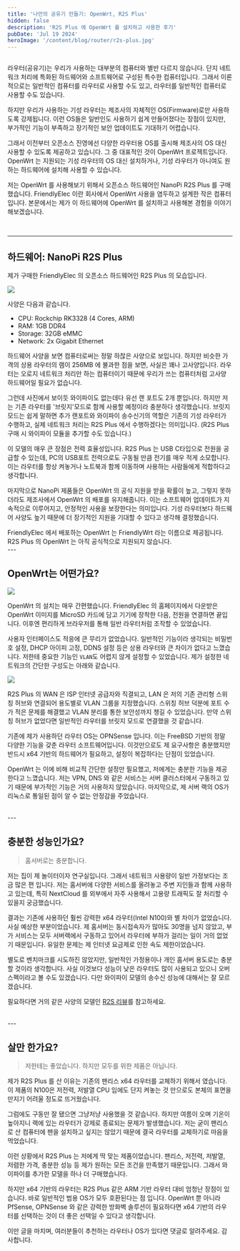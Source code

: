 ```yaml
---
title: '나만의 공유기 만들기: OpenWrt, R2S Plus'
hidden: false
description: 'R2S Plus 에 OpenWrt 를 설치하고 사용한 후기'
pubDate: 'Jul 19 2024'
heroImage: '/content/blog/router/r2s-plus.jpg'
---
```


<Image class="tw-rounded-lg" />

<br />

라우터(공유기)는 우리가 사용하는 대부분의 컴퓨터와 별반 다르지 않습니다. 단지 네트워크 처리에 특화된 하드웨어와 소프트웨어로 구성된 특수한 컴퓨터입니다. 그래서 이론적으로는 일반적인 컴퓨터를 라우터로 사용할 수도 있고, 라우터를 일반적인 컴퓨터로 사용할 수도 있습니다.

하지만 우리가 사용하는 기성 라우터는 제조사의 자체적인 OS(Firmware)로만 사용하도록 강제됩니다. 이런 OS들은 일반인도 사용하기 쉽게 만들어졌다는 장점이 있지만, 부가적인 기능이 부족하고 장기적인 보안 업데이트도 기대하기 어렵습니다.

그래서 이전부터 오픈소스 진영에선 다양한 라우터용 OS를 출시해 제조사의 OS 대신 사용할 수 있도록 제공하고 있습니다. 그 중 대표적인 것이 OpenWrt 프로젝트입니다. OpenWrt 는 지원되는 기성 라우터의 OS 대신 설치하거나, 기성 라우터가 아니여도 원하는 하드웨어에 설치해 사용할 수 있습니다.

저는 OpenWrt 를 사용해보기 위해서 오픈소스 하드웨어인 NanoPi R2S Plus 를 구매했습니다. FriendlyElec 이란 회사에서 OpenWrt 사용을 염두하고 설계한 작은 컴퓨터입니다. 본문에서는 제가 이 하드웨어에 OpenWrt 를 설치하고 사용해본 경험을 이야기 해보겠습니다.

<br />

---

## 하드웨어: NanoPi R2S Plus

제가 구매한 FriendlyElec 의 오픈소스 하드웨어인 R2S Plus 의 모습입니다. 

<Image class="tw-rounded-lg" src="/content/blog/router/r2s-plus.jpg" />

사양은 다음과 같습니다.

- CPU: Rockchip RK3328 (4 Cores, ARM)
- RAM: 1GB DDR4
- Storage: 32GB eMMC
- Network: 2x Gigabit Ethernet

하드웨어 사양을 보면 컴퓨터로써는 정말 하찮은 사양으로 보입니다. 하지만 비슷한 가격의 상용 라우터의 램이 256MB 에 불과한 점을 보면, 사실은 꽤나 고사양입니다. 라우터는 오로지 네트워크 처리만 하는 컴퓨터이기 때문에 우리가 쓰는 컴퓨터처럼 고사양 하드웨어일 필요가 없습니다.

그런데 사진에서 보이듯 와이파이도 없는데다 유선 랜 포트도 2개 뿐입니다. 하지만 저는 기존 라우터를 '브릿지'모드로 함께 사용할 예정이라 충분하다 생각했습니다. 브릿지 모드는 쉽게 말하면 추가 랜포트와 와이파이 송수신기의 역할은 기존의 기성 라우터가 수행하고, 실제 네트워크 처리는 R2S Plus 에서 수행하겠다는 의미입니다. (R2S Plus 구매 시 와이파이 모듈을 추가할 수도 있습니다.)

이 모델의 매우 큰 장점은 전력 효율성입니다. R2S Plus 는 USB C타입으로 전원을 공급할 수 있는데, PC의 USB포트 전력으로도 구동될 만큼 전기를 매우 적게 소모합니다. 이는 라우터를 항상 켜놓거나 노트북과 함께 이동하며 사용하는 사람들에게 적합하다고 생각합니다.

마지막으로 NanoPi 제품들은 OpenWrt 의 공식 지원을 받을 확률이 높고, 그렇지 못하더라도 제조사에서 OpenWrt 의 배포를 유지해줍니다. 이는 소프트웨어 업데이트가 지속적으로 이루어지고, 안정적인 사용을 보장한다는 의미입니다. 기성 라우터보다 하드웨어 사양도 높기 때문에 더 장기적인 지원을 기대할 수 있다고 생각해 결정했습니다.

<Warning>
  FriendlyElec 에서 배포하는 OpenWrt 는 FriendlyWrt 라는 이름으로 제공됩니다. R2S Plus 의 OpenWrt 는 아직 공식적으로 지원되지 않습니다.
</Warning>

<br />
---

## OpenWrt는 어떤가요?

<Image class="tw-rounded-lg" width={720} height={350} src="/content/blog/router/openwrt.png" />

OpenWrt 의 설치는 매우 간편했습니다. FriendlyElec 의 홈페이지에서 다운받은 OpenWrt 이미지를 MicroSD 카드에 담고 기기에 장착한 다음, 전원을 연결하면 끝입니다. 이후엔 편리하게 브라우저를 통해 일반 라우터처럼 조작할 수 있었습니다.

사용자 인터페이스도 적응에 큰 무리가 없었습니다. 일반적인 기능이라 생각되는 비밀번호 설정, DHCP 아이피 고정, DDNS 설정 등은 상용 라우터와 큰 차이가 없다고 느꼈습니다. 저한테 중요한 기능인 `VLAN`도 어렵지 않게 설정할 수 있었습니다. 제가 설정한 네트워크의 간단한 구성도는 아래와 같습니다.

<Image class="tw-rounded-lg" align="center" src="/content/blog/router/network.png" />

R2S Plus 의 WAN 은 ISP 인터넷 공급자와 직결되고, LAN 은 저의 기존 관리형 스위칭 허브와 연결되어 용도별로 VLAN 그룹을 지정했습니다. 스위칭 허브 덕분에 포트 수가 적은 문제를 해결했고 VLAN 분리를 통한 보안성까지 챙길 수 있었습니다. 만약 스위칭 허브가 없었다면 일반적인 라우터를 브릿지 모드로 연결했을 것 같습니다.

기존에 제가 사용하던 라우터 OS는 OPNSense 입니다. 이는 FreeBSD 기반의 정말 다양한 기능을 갖춘 라우터 소프트웨어입니다. 이것만으로도 제 요구사항은 충분했지만 반드시 x64 기반의 하드웨어가 필요하고, 설정이 복잡하다는 단점이 있었습니다.

OpenWrt 는 이에 비해 비교적 간단한 설정만 필요했고, 저에게는 충분한 기능을 제공한다고 느꼈습니다. 저는 VPN, DNS 와 같은 서비스는 서버 클러스터에서 구동하고 있기 때문에 부가적인 기능은 거의 사용하지 않았습니다. 마지막으로, 제 서버 랙의 OS가 리눅스로 통일된 점이 알 수 없는 안정감을 주었습니다.

<br />
---

## 충분한 성능인가요?

> 홈서버로는 충분합니다.

저는 집이 제 놀이터이자 연구실입니다. 그래서 네트워크 사용량이 일반 가정보다는 조금 많은 편 입니다. 저는 홈서버에 다양한 서비스를 올려놓고 주변 지인들과 함께 사용하고 있는데, 특히 NextCloud 를 외부에서 자주 사용해서 고용량 트래픽도 잘 처리할 수 있을지 궁금했습니다.

결과는 기존에 사용하던 훨씬 강력한 x64 라우터(Intel N100)와 별 차이가 없었습니다. 사실 예상한 부분이었습니다. 제 홈서버는 동시접속자가 많아도 30명을 넘지 않았고, 부가 서비스는 모두 서버랙에서 구동하고 있어서 라우터에 부하가 걸리는 일이 거의 없었기 때문입니다. 유일한 문제는 제 인터넷 요금제로 인한 속도 제한이었습니다.

별도로 벤치마크를 시도하진 않았지만, 일반적인 가정용이나 개인 홈서버 용도로는 충분할 것이라 생각합니다. 사실 이것보다 성능이 낮은 라우터도 많이 사용되고 있으니 오버스펙이라고 볼 수도 있겠습니다. 다만 와이파이 모델의 송수신 성능에 대해서는 잘 모르겠습니다.

필요하다면 거의 같은 사양의 모델인 [R2S 리뷰](https://forum.openwrt.org/t/nanopi-r2s-plus-out-4-year-review-of-r2s/183342)를 참고하세요.

<br />
---

## 살만 한가요?

> 저한테는 좋았습니다. 하지만 모두를 위한 제품은 아닙니다.

제가 R2S Plus 를 산 이유는 기존의 팬리스 x64 라우터를 교체하기 위해서 였습니다. 이 제품의 N100은 저전력, 저발열 CPU 임에도 단지 켜놓는 것 만으로도 본체의 표면을 만지기 어려울 정도로 뜨거웠습니다.

그럼에도 구동만 잘 됐으면 그냥저냥 사용했을 것 같습니다. 하지만 여름이 오며 기온이 높아지니 랙에 있는 라우터가 강제로 종료되는 문제가 발생했습니다. 저는 굳이 팬리스로 산 컴퓨터에 팬을 설치하고 싶지는 않았기 때문에 결국 라우터를 교체하기로 마음을 먹었습니다.

이런 상황에서 R2S Plus 는 저에게 딱 맞는 제품이었습니다. 팬리스, 저전력, 저발열, 저렴한 가격, 충분한 성능 등 제가 원하는 모든 조건을 만족했기 때문입니다. 그래서 와이파이를 추가한 모델을 하나 더 구매했습니다.

하지만 x64 기반의 라우터는 R2S Plus 같은 ARM 기반 라우터 대비 엄청난 장점이 있습니다. 바로 일반적인 범용 OS가 모두 호환된다는 점 입니다. OpenWrt 뿐 아니라 PfSense, OPNSense 와 같은 강력한 방화벽 솔루션이 필요하다면 x64 기반의 라우터를 선택하는 것이 더 좋은 선택일 수 있다고 생각합니다.

이만 글을 마치며, 여러분들이 추천하는 라우터나 OS가 있다면 댓글로 알려주세요. 감사합니다.